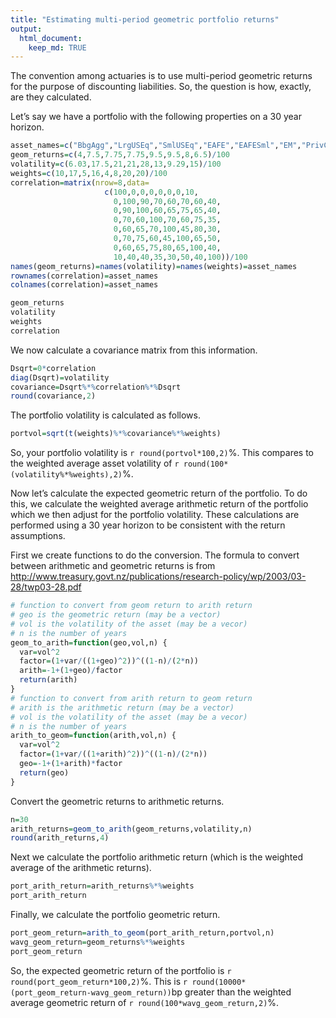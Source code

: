 ```yaml
---
title: "Estimating multi-period geometric portfolio returns"
output:
  html_document: 
    keep_md: TRUE
---
```


The convention among actuaries is to use multi-period geometric returns for the purpose of discounting liabilities.  So, the question is how, exactly, are they calculated.

Let's say we have a portfolio with the following properties on a 30 year horizon.


```r
asset_names=c("BbgAgg","LrgUSEq","SmlUSEq","EAFE","EAFESml","EM","PrivCredit","RE")
geom_returns=c(4,7.5,7.75,7.75,9.5,9.5,8,6.5)/100
volatility=c(6.03,17.5,21,21,28,13,9.29,15)/100
weights=c(10,17,5,16,4,8,20,20)/100
correlation=matrix(nrow=8,data=
                     c(100,0,0,0,0,0,0,10,
                       0,100,90,70,60,70,60,40,
                       0,90,100,60,65,75,65,40,
                       0,70,60,100,70,60,75,35,
                       0,60,65,70,100,45,80,30,
                       0,70,75,60,45,100,65,50,
                       0,60,65,75,80,65,100,40,
                       10,40,40,35,30,50,40,100))/100
names(geom_returns)=names(volatility)=names(weights)=asset_names
rownames(correlation)=asset_names
colnames(correlation)=asset_names
```

```r
geom_returns
volatility
weights
correlation
```

We now calculate a covariance matrix from this information.

```r
Dsqrt=0*correlation
diag(Dsqrt)=volatility
covariance=Dsqrt%*%correlation%*%Dsqrt
round(covariance,2)
```

The portfolio volatility is calculated as follows.

```r
portvol=sqrt(t(weights)%*%covariance%*%weights)
```

So, your portfolio volatility is `r round(portvol*100,2)`%.  This compares to the weighted average asset volatility of `r round(100*(volatility%*%weights),2)`%.

Now let's calculate the expected geometric return of the portfolio.  To do this, we calculate the weighted average arithmetic return of the portfolio which we then adjust for the portfolio volatility.  These calculations are performed using a 30 year horizon to be consistent with the return assumptions.   

First we create functions to do the conversion.  The formula to convert between arithmetic and geometric returns is from <http://www.treasury.govt.nz/publications/research-policy/wp/2003/03-28/twp03-28.pdf>

```r
# function to convert from geom return to arith return
# geo is the geometric return (may be a vector)
# vol is the volatility of the asset (may be a vecor)
# n is the number of years
geom_to_arith=function(geo,vol,n) {
  var=vol^2
  factor=(1+var/((1+geo)^2))^((1-n)/(2*n))
  arith=-1+(1+geo)/factor
  return(arith)
}
# function to convert from arith return to geom return
# arith is the arithmetic return (may be a vector)
# vol is the volatility of the asset (may be a vecor)
# n is the number of years
arith_to_geom=function(arith,vol,n) {
  var=vol^2
  factor=(1+var/((1+arith)^2))^((1-n)/(2*n))
  geo=-1+(1+arith)*factor
  return(geo)
}
```

Convert the geometric returns to arithmetic returns.

```r
n=30
arith_returns=geom_to_arith(geom_returns,volatility,n)
round(arith_returns,4)
```

Next we calculate the portfolio arithmetic return (which is the weighted average of the arithmetic returns).

```r
port_arith_return=arith_returns%*%weights
port_arith_return
```

Finally, we calculate the portfolio geometric return.

```r
port_geom_return=arith_to_geom(port_arith_return,portvol,n)
wavg_geom_return=geom_returns%*%weights
port_geom_return
```

So, the expected geometric return of the portfolio is `r round(port_geom_return*100,2)`%.  This is `r round(10000*(port_geom_return-wavg_geom_return))`bp greater than the weighted average geometric return of `r round(100*wavg_geom_return,2)`%.


